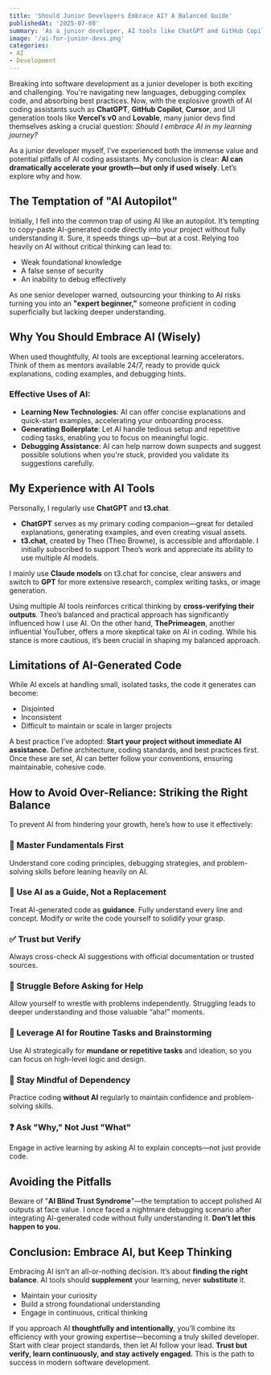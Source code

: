 ```yaml
---
title: 'Should Junior Developers Embrace AI? A Balanced Guide'
publishedAt: '2025-07-08'
summary: 'As a junior developer, AI tools like ChatGPT and GitHub Copilot can accelerate your learning—but only if used wisely.'
image: '/ai-for-junior-devs.png'
categories: 
- AI 
- Development
---
```


Breaking into software development as a junior developer is both exciting and challenging. You're navigating new languages, debugging complex code, and absorbing best practices. Now, with the explosive growth of AI coding assistants such as **ChatGPT**, **GitHub Copilot**, **Cursor**, and UI generation tools like **Vercel’s v0** and **Lovable**, many junior devs find themselves asking a crucial question: _Should I embrace AI in my learning journey?_

As a junior developer myself, I’ve experienced both the immense value and potential pitfalls of AI coding assistants. My conclusion is clear: **AI can dramatically accelerate your growth—but only if used wisely**. Let’s explore why and how.

## The Temptation of "AI Autopilot"

Initially, I fell into the common trap of using AI like an autopilot. It’s tempting to copy-paste AI-generated code directly into your project without fully understanding it. Sure, it speeds things up—but at a cost. Relying too heavily on AI without critical thinking can lead to:

- Weak foundational knowledge  
- A false sense of security  
- An inability to debug effectively  

As one senior developer warned, outsourcing your thinking to AI risks turning you into an **"expert beginner,"** someone proficient in coding superficially but lacking deeper understanding.

## Why You Should Embrace AI (Wisely)

When used thoughtfully, AI tools are exceptional learning accelerators. Think of them as mentors available 24/7, ready to provide quick explanations, coding examples, and debugging hints.

### Effective Uses of AI:

- **Learning New Technologies**: AI can offer concise explanations and quick-start examples, accelerating your onboarding process.  
- **Generating Boilerplate**: Let AI handle tedious setup and repetitive coding tasks, enabling you to focus on meaningful logic.  
- **Debugging Assistance**: AI can help narrow down suspects and suggest possible solutions when you're stuck, provided you validate its suggestions carefully.

## My Experience with AI Tools

Personally, I regularly use **ChatGPT** and **t3.chat**.

- **ChatGPT** serves as my primary coding companion—great for detailed explanations, generating examples, and even creating visual assets.  
- **t3.chat**, created by Theo (Theo Browne), is accessible and affordable. I initially subscribed to support Theo’s work and appreciate its ability to use multiple AI models.

I mainly use **Claude models** on t3.chat for concise, clear answers and switch to **GPT** for more extensive research, complex writing tasks, or image generation.

Using multiple AI tools reinforces critical thinking by **cross-verifying their outputs**. Theo’s balanced and practical approach has significantly influenced how I use AI. On the other hand, **ThePrimeagen**, another influential YouTuber, offers a more skeptical take on AI in coding. While his stance is more cautious, it’s been crucial in shaping my balanced approach.

## Limitations of AI-Generated Code

While AI excels at handling small, isolated tasks, the code it generates can become:

- Disjointed  
- Inconsistent  
- Difficult to maintain or scale in larger projects  

A best practice I’ve adopted: **Start your project without immediate AI assistance.** Define architecture, coding standards, and best practices first. Once these are set, AI can better follow your conventions, ensuring maintainable, cohesive code.

## How to Avoid Over-Reliance: Striking the Right Balance

To prevent AI from hindering your growth, here’s how to use it effectively:

### 🧱 Master Fundamentals First
Understand core coding principles, debugging strategies, and problem-solving skills before leaning heavily on AI.

### 🧭 Use AI as a Guide, Not a Replacement
Treat AI-generated code as **guidance**. Fully understand every line and concept. Modify or write the code yourself to solidify your grasp.

### ✅ Trust but Verify
Always cross-check AI suggestions with official documentation or trusted sources.

### 🤔 Struggle Before Asking for Help
Allow yourself to wrestle with problems independently. Struggling leads to deeper understanding and those valuable “aha!” moments.

### 🔁 Leverage AI for Routine Tasks and Brainstorming
Use AI strategically for **mundane or repetitive tasks** and ideation, so you can focus on high-level logic and design.

### 🚫 Stay Mindful of Dependency
Practice coding **without AI** regularly to maintain confidence and problem-solving skills.

### ❓ Ask "Why," Not Just "What"
Engage in active learning by asking AI to explain concepts—not just provide code.

## Avoiding the Pitfalls

Beware of "**AI Blind Trust Syndrome**"—the temptation to accept polished AI outputs at face value. I once faced a nightmare debugging scenario after integrating AI-generated code without fully understanding it. **Don’t let this happen to you.**

## Conclusion: Embrace AI, but Keep Thinking

Embracing AI isn’t an all-or-nothing decision. It’s about **finding the right balance**. AI tools should **supplement** your learning, never **substitute** it.

- Maintain your curiosity  
- Build a strong foundational understanding  
- Engage in continuous, critical thinking  

If you approach AI **thoughtfully and intentionally**, you’ll combine its efficiency with your growing expertise—becoming a truly skilled developer. Start with clear project standards, then let AI follow your lead. **Trust but verify, learn continuously, and stay actively engaged.** This is the path to success in modern software development.
